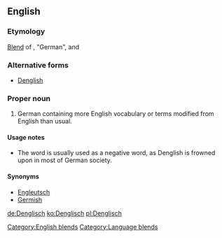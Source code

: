 ==English==

===Etymology===
[[blend|Blend]] of {{term|Deutsch|lang=de}}, "German", and {{term|English}}

===Alternative forms===
* [[Denglish]]

===Proper noun===
{{wikipedia}}
{{en-proper noun}}

# German containing more English vocabulary or terms modified from English than usual. 

====Usage notes====
*The word is usually used as a negative word, as Denglish is frowned upon in most of German society.

====Synonyms====
* [[Engleutsch]]
* [[Germish]]

[[Category:English blends]]
[[Category:Language blends]]
[[de:Denglisch]]
[[ko:Denglisch]]
[[pl:Denglisch]]